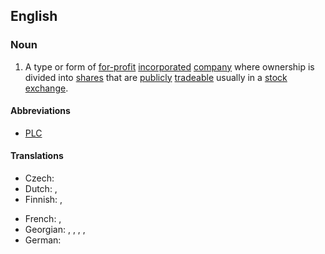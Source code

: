 ==English==

===Noun===
{{en-noun|head=[[public|Public]] [[limited|Limited]] [[liability|Liability]] [[company|Company]]|Public Limited Liability Companies}}

# A type or form of [[for-profit]] [[incorporated]] [[company]] where ownership is divided into [[share]]s that are [[publicly]] [[trade]]able usually in a [[stock exchange]].

====Abbreviations====
* [[PLC]]

====Translations====
{{trans-top|publicly traded company}}
* Czech: {{t|cs|akciová společnost}}
* Dutch: {{t|nl|Besloten vennootschap met beperkte aansprakelijkheid}}, {{t|nl|BV}}
* Finnish: {{t|fi|julkinen osakeyhtiö}}, {{t|fi|OyJ}}
{{trans-mid}}
* French: {{t|fr|Société publique avec responsabilité limitée|f}}, {{t|fr|SPRL}}
* Georgian: {{t|ka|შეზღუდული პასუხისმგებლობის კომპანია}}, {{t|ka|საჯარო შეზღუდული პასუხისმგებლობის კომპანია}}, {{t|ka|სააქციო საზოგადოება შეზღუდული პასუხისმგებლობით}}, {{t|ka|საზოგადოებრივი სააქციო კომპანია}}, {{t|ka|ღია საჯარო კომპანია შეზღუდული პასუხისმგებლობით}}
* German: {{t+|de|Aktiengesellschaft|f}}
{{trans-bottom}}
